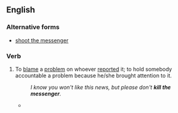 ==English==

===Alternative forms===
* [[shoot the messenger]]

===Verb===
{{head|en|verb|head=[[kill]] the [[messenger]]}}

# {{label|en|idiomatic}} To [[blame]] a [[problem]] on whoever [[report]]ed it; to hold somebody accountable a problem because he/she brought attention to it.
#: ''I know you won't like this news, but please don't '''kill the messenger'''.''
#* {{quote-news|title=Sunday in the Churches|author=Rev. B. Minard|work=Lewiston Evening Journal|city=Maine|date=December 12|year=1893|passage=To disbelieve the message and seek to '''kill the messenger''' will not destroy the message}}